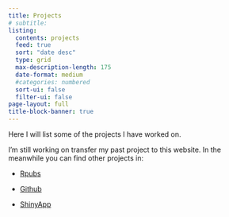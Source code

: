 ```yaml
---
title: Projects
# subtitle: 
listing:
  contents: projects
  feed: true
  sort: "date desc"
  type: grid
  max-description-length: 175
  date-format: medium
  #categories: numbered
  sort-ui: false
  filter-ui: false
page-layout: full
title-block-banner: true
---
```

Here I will list some of the projects I have worked on.

::: {.callout-note collapse=true}
I'm still working on transfer my past project to this website. In the meanwhile you can find other projects in:

-   [Rpubs](https://rpubs.com/erik4399)

-   [Github](https://github.com/erikdeluca)

-   [ShinyApp](https://x0fvjx-erik0de0luca.shinyapps.io/PortafoglioAssicurati/)
:::